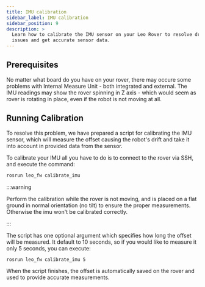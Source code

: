 ```yaml
---
title: IMU calibration
sidebar_label: IMU calibration
sidebar_position: 9
description: >
  Learn how to calibrate the IMU sensor on your Leo Rover to resolve drift
  issues and get accurate sensor data.
---
```



## Prerequisites

<LinkButton to="connect-to-rover-ap" description="Connect to Leo Rover AP" />

<LinkButton to="ssh" description="Connect via SSH" />

No matter what board do you have on your rover, there may occure some problems
with Internal Measure Unit - both integrated and external. The IMU readings may
show the rover spinning in Z axis - which would seem as rover is rotating in
place, even if the robot is not moving at all.

## Running Calibration

To resolve this problem, we have prepared a script for calibrating the IMU
sensor, which will measure the offset causing the robot's drift and take it into
account in provided data from the sensor.

To calibrate your IMU all you have to do is to connect to the rover via SSH, and
execute the command:

```bash
rosrun leo_fw calibrate_imu
```

:::warning

Perform the calibration while the rover is not moving, and is placed on a flat
ground in normal orientation (no tilt) to ensure the proper measurements. \
Otherwise the imu won't be calibrated correctly.

:::

The script has one optional argument which specifies how long the offset will be
measured. It default to 10 seconds, so if you would like to measure it only 5
seconds, you can execute:

```bash
rosrun leo_fw calibrate_imu 5
```

When the script finishes, the offset is automatically saved on the rover and
used to provide accurate measurements.
